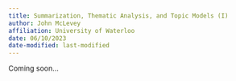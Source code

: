 ```yaml
---
title: Summarization, Thematic Analysis, and Topic Models (I)
author: John McLevey
affiliation: University of Waterloo
date: 06/10/2023
date-modified: last-modified
---
```


Coming soon...